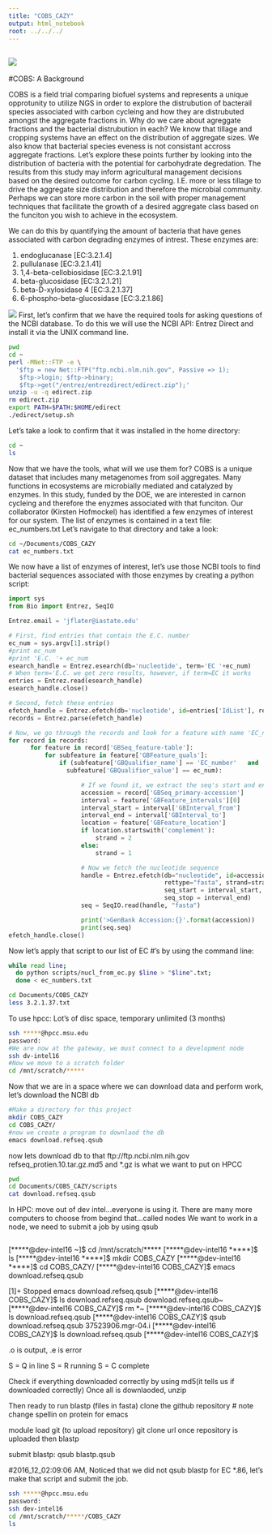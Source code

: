 ```yaml
---
title: "COBS_CAZY"
output: html_notebook
root: ../../../
---
```

![](images/COBSPIC.png)
------
#COBS: A Background

COBS is a field trial comparing biofuel systems and represents a unique opprotunity to utilize NGS in order to explore the distrubution of bacterail species associated with carbon cycleing and how they are distrubuted amongst the aggregate fractions in. Why do we care about agreggate fractions and the bacterial distrubution in each? We know that tillage and cropping systems have an effect on the distribution of aggregate sizes. We also know that bacterial species eveness is not consistant accross aggregate fractions. Let's explore these points further by looking into the distribution of bacteria with the potential for carbohydrate degredation. The results from this study may inform agricultural management decisions based on the desired outcome for carbon cycling. I.E. more or less tillage to drive the aggregate size distribution and therefore the microbial community. Perhaps we can store more carbon in the soil with proper management techniques that facilitate the growth of a desired aggregate class based on the funciton you wish to achieve in the ecosystem. 

We can do this by quantifying the amount of bacteria that have genes associated with carbon degrading enzymes of intrest. These enzymes are: 

  1. endoglucanase [EC:3.2.1.4]
  2. pullulanase [EC:3.2.1.41]
  3. 1,4-beta-cellobiosidase [EC:3.2.1.91]
  4. beta-glucosidase [EC:3.2.1.21]
  5. beta-D-xylosidase 4 [EC:3.2.1.37]
  6. 6-phospho-beta-glucosidase [EC:3.2.1.86]

![](images/AGGdist.png)
First, let's confirm that we have the required tools for asking questions of the NCBI database. To do this we will use the NCBI API: Entrez Direct and install it via the UNIX command line. 
```bash
pwd
cd ~
perl -MNet::FTP -e \
  '$ftp = new Net::FTP("ftp.ncbi.nlm.nih.gov", Passive => 1);
   $ftp->login; $ftp->binary;
   $ftp->get("/entrez/entrezdirect/edirect.zip");'
unzip -u -q edirect.zip
rm edirect.zip
export PATH=$PATH:$HOME/edirect
./edirect/setup.sh
```
Let's take a look to confirm that it was installed in the home directory:
```bash
cd ~
ls
```
Now that we have the tools, what will we use them for? COBS is a unique dataset that includes many metagenomes from soil aggregates. Many functions in ecosystems are microbially mediated and catalyzed by enzymes. In this study, funded by the DOE, we are interested in carnon cycleing and therefore the enyzmes associated with that funciton. Our collaborator (Kirsten Hofmockel) has identified a few enzymes of interest for our system. The list of enzymes is contained in a text file: ec_numbers.txt
Let's navigate to that directory and take a look:
```bash
cd ~/Documents/COBS_CAZY
cat ec_numbers.txt
```
We now have a list of enzymes of interest, let's use those NCBI tools to find bacterial sequences associated with those enzymes by creating a python script:  
```python
import sys
from Bio import Entrez, SeqIO

Entrez.email = 'jflater@iastate.edu'

# First, find entries that contain the E.C. number
ec_num = sys.argv[1].strip()
#print ec_num
#print 'E.C. '+ ec_num
esearch_handle = Entrez.esearch(db='nucleotide', term='EC '+ec_num)
# When term='E.C. we get zero results, however, if term=EC it works
entries = Entrez.read(esearch_handle)
esearch_handle.close()

# Second, fetch these entries
efetch_handle = Entrez.efetch(db='nucleotide', id=entries['IdList'], rettype='gb', retmode='xml') 
records = Entrez.parse(efetch_handle)

# Now, we go through the records and look for a feature with name 'EC_number'
for record in records:
      for feature in record['GBSeq_feature-table']:
          for subfeature in feature['GBFeature_quals']:
              if (subfeature['GBQualifier_name'] == 'EC_number'   and
                subfeature['GBQualifier_value'] == ec_num):

                    # If we found it, we extract the seq's start and end
                    accession = record['GBSeq_primary-accession']
                    interval = feature['GBFeature_intervals'][0]
                    interval_start = interval['GBInterval_from']
                    interval_end = interval['GBInterval_to']
                    location = feature['GBFeature_location']
                    if location.startswith('complement'):
                        strand = 2
                    else:
                        strand = 1

                    # Now we fetch the nucleotide sequence
                    handle = Entrez.efetch(db="nucleotide", id=accession,
                                           rettype="fasta", strand=strand,
                                           seq_start = interval_start,
                                           seq_stop = interval_end)
                    seq = SeqIO.read(handle, "fasta")

                    print('>GenBank Accession:{}'.format(accession))
                    print(seq.seq)
efetch_handle.close()

```
Now let's apply that script to our list of EC #'s by using the command line:
```bash
while read line;     
  do python scripts/nucl_from_ec.py $line > "$line".txt;    
  done < ec_numbers.txt
```

```bash
cd Documents/COBS_CAZY
less 3.2.1.37.txt 
```

To use hpcc:
Lot's of disc space, temporary unlimited (3 months)
```bash
ssh *****@hpcc.msu.edu
password:
#We are now at the gateway, we must connect to a development node
ssh dv-intel16
#Now we move to a scratch folder
cd /mnt/scratch/*****
```

Now that we are in a space where we can download data and perform work, let's download the NCBI db
```bash
#Make a directory for this project
mkdir COBS_CAZY
cd COBS_CAZY/
#now we create a program to downlaod the db
emacs download.refseq.qsub
```

now lets download db to that  ftp://ftp.ncbi.nlm.nih.gov
refseq_protien.10.tar.gz.md5 and *.gz is what we want to put on HPCC
```bash
pwd
cd Documents/COBS_CAZY/scripts
cat download.refseq.qsub
```

In HPC: move out of dev intel...everyone is using it. There are many more computers to choose from begind that...called nodes
We want to work in a node, we need to submit a job by using qsub
```bash

```

[*****@dev-intel16 ~]$ cd /mnt/scratch/*****
[*****@dev-intel16 *****]$ ls
[*****@dev-intel16 *****]$ mkdir COBS_CAZY
[*****@dev-intel16 *****]$ cd COBS_CAZY/
[*****@dev-intel16 COBS_CAZY]$ emacs download.refseq.qsub

[1]+  Stopped                 emacs download.refseq.qsub
[*****@dev-intel16 COBS_CAZY]$ ls
download.refseq.qsub  download.refseq.qsub~
[*****@dev-intel16 COBS_CAZY]$ rm *~
[*****@dev-intel16 COBS_CAZY]$ ls
download.refseq.qsub
[*****@dev-intel16 COBS_CAZY]$ qsub download.refseq.qsub
37523906.mgr-04.i
[*****@dev-intel16 COBS_CAZY]$ ls
download.refseq.qsub
[*****@dev-intel16 COBS_CAZY]$

.o is output, .e is error

S = Q in line
S = R running
S = C complete

Check if everything downloaded correctly by using md5(it tells us if downloaded correctly)
Once all is downlaoded, unzip



Then ready to run blastp (files in fasta) clone the github repository
# note change spellin on protein for emacs

module load git (to upload repository)
git clone url
once repository is uploaded then blastp

submit blastp: qsub blastp.qsub

#2016_12_02:09:06 AM, Noticed that we did not qsub blastp for EC *.86, let's make that script and submit the job. 
```bash
ssh *****@hpcc.msu.edu
password:
ssh dev-intel16
cd /mnt/scratch/*****/COBS_CAZY
ls

```

